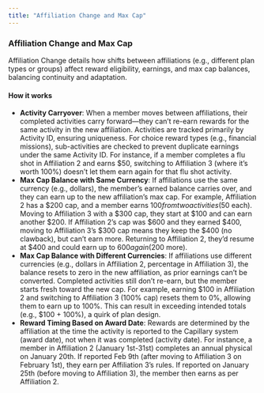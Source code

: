 ```yaml
---
title: "Affiliation Change and Max Cap"
---
```



### **Affiliation Change and Max Cap**

Affiliation Change details how shifts between affiliations (e.g., different plan types or groups) affect reward eligibility, earnings, and max cap balances, balancing continuity and adaptation.

#### **How it works**

- **Activity Carryover**: When a member moves between affiliations, their completed activities carry forward—they can’t re-earn rewards for the same activity in the new affiliation. Activities are tracked primarily by Activity ID, ensuring uniqueness. For choice reward types (e.g., financial missions), sub-activities are checked to prevent duplicate earnings under the same Activity ID. For instance, if a member completes a flu shot in Affiliation 2 and earns $50, switching to Affiliation 3 (where it’s worth 100%) doesn’t let them earn again for that flu shot activity.
- **Max Cap Balance with Same Currency**: If affiliations use the same currency (e.g., dollars), the member’s earned balance carries over, and they can earn up to the new affiliation’s max cap. For example, Affiliation 2 has a $200 cap, and a member earns $100 from two activities ($50 each). Moving to Affiliation 3 with a $300 cap, they start at $100 and can earn another $200. If Affiliation 2’s cap was $600 and they earned $400, moving to Affiliation 3’s $300 cap means they keep the $400 (no clawback), but can’t earn more. Returning to Affiliation 2, they’d resume at $400 and could earn up to $600 again ($200 more).
- **Max Cap Balance with Different Currencies**: If affiliations use different currencies (e.g., dollars in Affiliation 2, percentage in Affiliation 3), the balance resets to zero in the new affiliation, as prior earnings can’t be converted. Completed activities still don’t re-earn, but the member starts fresh toward the new cap. For example, earning $100 in Affiliation 2 and switching to Affiliation 3 (100% cap) resets them to 0%, allowing them to earn up to 100%. This can result in exceeding intended totals (e.g., $100 \+ 100%), a quirk of plan design.
- **Reward Timing Based on Award Date**: Rewards are determined by the affiliation at the time the activity is reported to the Capillary system (award date), not when it was completed (activity date). For instance, a member in Affiliation 2 (January 1st-31st) completes an annual physical on January 20th. If reported Feb 9th (after moving to Affiliation 3 on February 1st), they earn per Affiliation 3’s rules. If reported on January 25th (before moving to Affiliation 3), the member then earns as per Affiliation 2\.
